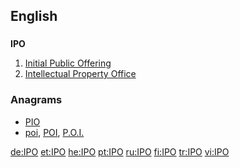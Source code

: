 {{also|ipo-}}
==English==

==={{initialism}}===
'''IPO'''

# [[initial public offering|Initial Public Offering]]
# [[Intellectual Property Office]]

===Anagrams===
* [[PIO#English|PIO]]
* [[poi#English|poi]], [[POI#English|POI]], [[P.O.I.#English|P.O.I.]]

[[de:IPO]]
[[et:IPO]]
[[he:IPO]]
[[pt:IPO]]
[[ru:IPO]]
[[fi:IPO]]
[[tr:IPO]]
[[vi:IPO]]